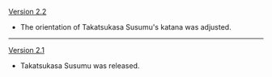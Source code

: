 {{Change History/Header}}
[[Version 2.2]]
* The orientation of Takatsukasa Susumu's katana was adjusted.
----
[[Version 2.1]]
* Takatsukasa Susumu was released.